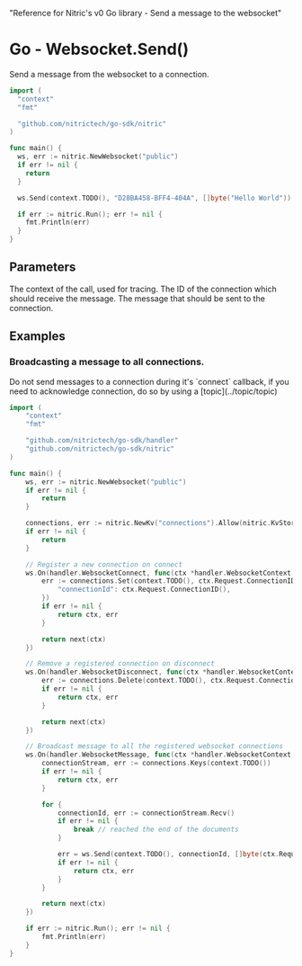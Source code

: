   "Reference for Nitric's v0 Go library - Send a message to the websocket"

# Go - Websocket.Send()

Send a message from the websocket to a connection.

```go
import (
  "context"
  "fmt"

  "github.com/nitrictech/go-sdk/nitric"
)

func main() {
  ws, err := nitric.NewWebsocket("public")
  if err != nil {
    return
  }

  ws.Send(context.TODO(), "D28BA458-BFF4-404A", []byte("Hello World"))

  if err := nitric.Run(); err != nil {
    fmt.Println(err)
  }
}
```

## Parameters

<Properties>
  <Property name="ctx" required type="context">
    The context of the call, used for tracing.
  </Property>
  <Property name="connectionId" required type="string">
    The ID of the connection which should receive the message.
  </Property>
  <Property name="message" required type="[]byte">
    The message that should be sent to the connection.
  </Property>
</Properties>

## Examples

### Broadcasting a message to all connections.

<Note>
  Do not send messages to a connection during it's `connect` callback, if you
  need to acknowledge connection, do so by using a [topic](../topic/topic)
</Note>

```go
import (
	"context"
	"fmt"

	"github.com/nitrictech/go-sdk/handler"
	"github.com/nitrictech/go-sdk/nitric"
)

func main() {
	ws, err := nitric.NewWebsocket("public")
	if err != nil {
		return
	}

	connections, err := nitric.NewKv("connections").Allow(nitric.KvStoreGet, nitric.KvStoreSet, nitric.KvStoreDelete)
	if err != nil {
		return
	}

	// Register a new connection on connect
	ws.On(handler.WebsocketConnect, func(ctx *handler.WebsocketContext, next handler.WebsocketHandler) (*handler.WebsocketContext, error) {
		err := connections.Set(context.TODO(), ctx.Request.ConnectionID(), map[string]interface{}{
			"connectionId": ctx.Request.ConnectionID(),
		})
		if err != nil {
			return ctx, err
		}

		return next(ctx)
	})

	// Remove a registered connection on disconnect
	ws.On(handler.WebsocketDisconnect, func(ctx *handler.WebsocketContext, next handler.WebsocketHandler) (*handler.WebsocketContext, error) {
		err := connections.Delete(context.TODO(), ctx.Request.ConnectionID())
		if err != nil {
			return ctx, err
		}

		return next(ctx)
	})

	// Broadcast message to all the registered websocket connections
	ws.On(handler.WebsocketMessage, func(ctx *handler.WebsocketContext, next handler.WebsocketHandler) (*handler.WebsocketContext, error) {
		connectionStream, err := connections.Keys(context.TODO())
		if err != nil {
			return ctx, err
		}

		for {
			connectionId, err := connectionStream.Recv()
			if err != nil {
				break // reached the end of the documents
			}

			err = ws.Send(context.TODO(), connectionId, []byte(ctx.Request.Message()))
			if err != nil {
				return ctx, err
			}
		}

		return next(ctx)
	})

	if err := nitric.Run(); err != nil {
		fmt.Println(err)
	}
}

```
